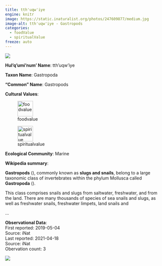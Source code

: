 ```yaml
---
title: tth'uqw'iye
engine: knitr
image: https://static.inaturalist.org/photos/247609877/medium.jpg
image-alt: tth'uqw'iye - Gastropods
categories:
  - foodValue
  - spiritualValue
freeze: auto
---
```

![](https://static.inaturalist.org/photos/247609877/medium.jpg){fig-alt="tth'uqw'iye - Gastropods"}

**Hul'q'umi'num' Name**: tth'uqw'iye



**Taxon Name**: Gastropoda

**"Common" Name**: Gastropods

**Cultural Values**:  

::: {layout-nrow=1 style="width:60%"}
![foodvalue](/files/foodvalue.svg){width=50px}

![spiritualvalue](/files/spiritualvalue.svg){width=50px}
:::

**Ecological Community**: Marine

**Wikipedia summary**:  
<p class="mw-empty-elt">
</p>

<p><b>Gastropods</b> (<span></span>), commonly known as <b>slugs and snails</b>, belong to a large taxonomic class of invertebrates within the phylum Mollusca called <b>Gastropoda</b> (<span></span>).
</p><p>This class comprises snails and slugs from saltwater, freshwater, and from the land. There are many thousands of species of sea snails and slugs, as well as freshwater snails, freshwater limpets, land snails and</p>...

**Observational Data**:   
First reported: 2019-05-04  
Source: iNat  
Last reported: 2021-04-18  
Source: iNat  
Obervation count: 3

![](community_dist.png)
